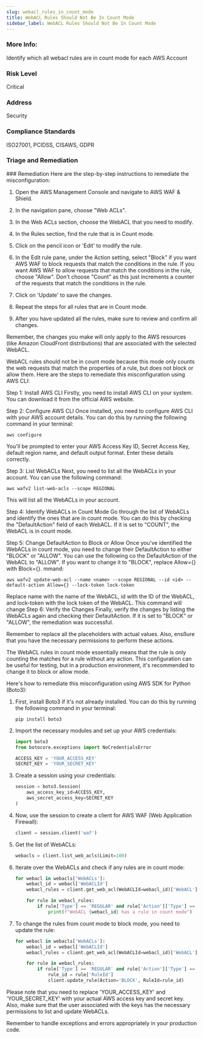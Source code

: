 ```yaml
---
slug: webacl_rules_in_count_mode
title: WebACL Rules Should Not Be In Count Mode
sidebar_label: WebACL Rules Should Not Be In Count Mode
---
```


### More Info:

Identify which all webacl rules are in count mode for each AWS Account

### Risk Level

Critical

### Address

Security

### Compliance Standards

ISO27001, PCIDSS, CISAWS, GDPR


### Triage and Remediation
<Tabs>
<Tab title='Remediation'>
### Remediation

<AccordionGroup>
<Accordion title='Using Console' defaultOpen='true'>
Here are the step-by-step instructions to remediate the misconfiguration:

1. Open the AWS Management Console and navigate to AWS WAF & Shield.

2. In the navigation pane, choose "Web ACLs".

3. In the Web ACLs section, choose the WebACL that you need to modify.

4. In the Rules section, find the rule that is in Count mode.

5. Click on the pencil icon or 'Edit' to modify the rule.

6. In the Edit rule pane, under the Action setting, select "Block" if you want AWS WAF to block requests that match the conditions in the rule. If you want AWS WAF to allow requests that match the conditions in the rule, choose "Allow". Don't choose "Count" as this just increments a counter of the requests that match the conditions in the rule.

7. Click on 'Update' to save the changes.

8. Repeat the steps for all rules that are in Count mode.

9. After you have updated all the rules, make sure to review and confirm all changes.

Remember, the changes you make will only apply to the AWS resources (like Amazon CloudFront distributions) that are associated with the selected WebACL.
</Accordion>

<Accordion title='Using CLI'>
WebACL rules should not be in count mode because this mode only counts the web requests that match the properties of a rule, but does not block or allow them. Here are the steps to remediate this misconfiguration using AWS CLI:

Step 1: Install AWS CLI
Firstly, you need to install AWS CLI on your system. You can download it from the official AWS website. 

Step 2: Configure AWS CLI
Once installed, you need to configure AWS CLI with your AWS account details. You can do this by running the following command in your terminal:

```
aws configure
```

You'll be prompted to enter your AWS Access Key ID, Secret Access Key, default region name, and default output format. Enter these details correctly.

Step 3: List WebACLs
Next, you need to list all the WebACLs in your account. You can use the following command:

```
aws wafv2 list-web-acls --scope REGIONAL
```

This will list all the WebACLs in your account.

Step 4: Identify WebACLs in Count Mode
Go through the list of WebACLs and identify the ones that are in count mode. You can do this by checking the "DefaultAction" field of each WebACL. If it is set to "COUNT", the WebACL is in count mode.

Step 5: Change DefaultAction to Block or Allow
Once you've identified the WebACLs in count mode, you need to change their DefaultAction to either "BLOCK" or "ALLOW". You can use the following co the DefaultAction of the WebACL to "ALLOW". If you want to change it to "BLOCK", replace Allow={} with Block={}.
mmand:

```
aws wafv2 update-web-acl --name <name> --scope REGIONAL --id <id> --default-action Allow={} --lock-token lock-token
```

Replace name with the name of the WebACL, id with the ID of the WebACL, and lock-token with the lock token of the WebACL. This command will change
Step 6: Verify the Changes
Finally, verify the changes by listing the WebACLs again and checking their DefaultAction. If it is set to "BLOCK" or "ALLOW", the remediation was successful.

Remember to replace all the placeholders with actual values. Also, ensßure that you have the necessary permissions to perform these actions.
</Accordion>

<Accordion title='Using Python'>
The WebACL rules in count mode essentially means that the rule is only counting the matches for a rule without any action. This configuration can be useful for testing, but in a production environment, it's recommended to change it to block or allow mode.

Here's how to remediate this misconfiguration using AWS SDK for Python (Boto3):

1. First, install Boto3 if it's not already installed. You can do this by running the following command in your terminal:
   ```
   pip install boto3
   ```

2. Import the necessary modules and set up your AWS credentials:

   ```python
   import boto3
   from botocore.exceptions import NoCredentialsError

   ACCESS_KEY = 'YOUR_ACCESS_KEY'
   SECRET_KEY = 'YOUR_SECRET_KEY'
   ```

3. Create a session using your credentials:

   ```python
   session = boto3.Session(
       aws_access_key_id=ACCESS_KEY,
       aws_secret_access_key=SECRET_KEY
   )
   ```

4. Now, use the session to create a client for AWS WAF (Web Application Firewall):

   ```python
   client = session.client('waf')
   ```

5. Get the list of WebACLs:

   ```python
   webacls = client.list_web_acls(Limit=100)
   ```

6. Iterate over the WebACLs and check if any rules are in count mode:

   ```python
   for webacl in webacls['WebACLs']:
       webacl_id = webacl['WebACLId']
       webacl_rules = client.get_web_acl(WebACLId=webacl_id)['WebACL']['Rules']

       for rule in webacl_rules:
           if rule['Type'] == 'REGULAR' and rule['Action']['Type'] == 'COUNT':
               print(f"WebACL {webacl_id} has a rule in count mode")
   ```

7. To change the rules from count mode to block mode, you need to update the rule:

   ```python
   for webacl in webacls['WebACLs']:
       webacl_id = webacl['WebACLId']
       webacl_rules = client.get_web_acl(WebACLId=webacl_id)['WebACL']['Rules']

       for rule in webacl_rules:
           if rule['Type'] == 'REGULAR' and rule['Action']['Type'] == 'COUNT':
               rule_id = rule['RuleId']
               client.update_rule(Action='BLOCK', RuleId=rule_id)
   ```

Please note that you need to replace 'YOUR_ACCESS_KEY' and 'YOUR_SECRET_KEY' with your actual AWS access key and secret key. Also, make sure that the user associated with the keys has the necessary permissions to list and update WebACLs.

Remember to handle exceptions and errors appropriately in your production code.
</Accordion>

</AccordionGroup>
</Tab>
</Tabs>


